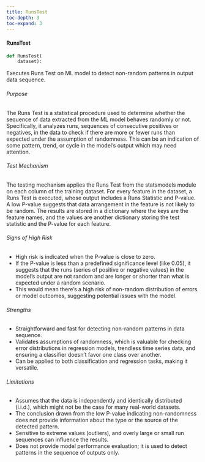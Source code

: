 ```yaml
---
title: RunsTest
toc-depth: 3
toc-expand: 3
---
```







#### RunsTest

```python
def RunsTest(
    dataset):
```

Executes Runs Test on ML model to detect non-random patterns in output data sequence.

###### Purpose

The Runs Test is a statistical procedure used to determine whether the sequence of data extracted from the ML model
behaves randomly or not. Specifically, it analyzes runs, sequences of consecutive positives or negatives, in the
data to check if there are more or fewer runs than expected under the assumption of randomness. This can be an
indication of some pattern, trend, or cycle in the model's output which may need attention.

###### Test Mechanism

The testing mechanism applies the Runs Test from the statsmodels module on each column of the training dataset. For
every feature in the dataset, a Runs Test is executed, whose output includes a Runs Statistic and P-value. A low
P-value suggests that data arrangement in the feature is not likely to be random. The results are stored in a
dictionary where the keys are the feature names, and the values are another dictionary storing the test statistic
and the P-value for each feature.

###### Signs of High Risk

- High risk is indicated when the P-value is close to zero.
- If the P-value is less than a predefined significance level (like 0.05), it suggests that the runs (series of
positive or negative values) in the model's output are not random and are longer or shorter than what is expected
under a random scenario.
- This would mean there's a high risk of non-random distribution of errors or model outcomes, suggesting potential
issues with the model.

###### Strengths

- Straightforward and fast for detecting non-random patterns in data sequence.
- Validates assumptions of randomness, which is valuable for checking error distributions in regression models,
trendless time series data, and ensuring a classifier doesn't favor one class over another.
- Can be applied to both classification and regression tasks, making it versatile.

###### Limitations

- Assumes that the data is independently and identically distributed (i.i.d.), which might not be the case for many
real-world datasets.
- The conclusion drawn from the low P-value indicating non-randomness does not provide information about the type
or the source of the detected pattern.
- Sensitive to extreme values (outliers), and overly large or small run sequences can influence the results.
- Does not provide model performance evaluation; it is used to detect patterns in the sequence of outputs only.




 